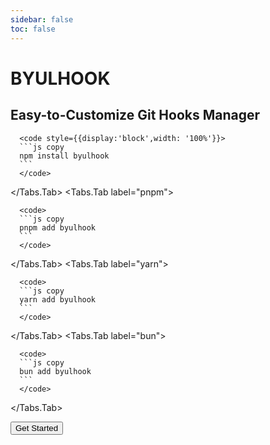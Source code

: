 ```yaml
---
sidebar: false
toc: false
---
```



<h1 style={{ textAlign: "center", fontSize: "2.8rem", fontWeight: "700" }}>BYULHOOK</h1>

<h2 style={{ textAlign: "center", margin: "40px 0" }}>Easy-to-Customize Git Hooks Manager</h2>
<div style={{width: '100%',display:'flex', justifyContent:'center', alignItems:'center', flexDirection:'column'}}>
<div style={{width: '70%',display:'flex', justifyContent:'center', alignItems:'center', flexDirection:'column'}}>
<div style={{ width: '100%' }}>
<Tabs items={["npm", "pnpm", "yarn", "bun"]}>
  <Tabs.Tab label="npm">

      <code style={{display:'block',width: '100%'}}>
      ```js copy
      npm install byulhook
      ```
      </code>

  </Tabs.Tab>
  <Tabs.Tab label="pnpm">

      <code>
      ```js copy
      pnpm add byulhook
      ```
      </code>

  </Tabs.Tab>
  <Tabs.Tab label="yarn">

      <code>
      ```js copy
      yarn add byulhook
      ```
      </code>

  </Tabs.Tab>
  <Tabs.Tab label="bun">

      <code>
      ```js copy
      bun add byulhook
      ```
      </code>

  </Tabs.Tab>
</Tabs>
</div>
</div>
</div>
<div style={{marginTop:'3rem',width: '100%',display:'flex', justifyContent:'center', alignItems:'center'}}>
<a href="/docs/introduction">
  <button style={{
    padding: '5px 35px',
    fontSize: '16px',
    backgroundColor: '#222',
    color: 'white',
    border: 'none',
    borderRadius: '8px',
    cursor: 'pointer',
}}>
Get Started

  </button>
</a>
</div>

<div style={{marginTop:'6rem',width: '100%',display:'flex', justifyContent:'space-between', alignItems:'center'}}>
<TextBox title='Super Fast' content='Customizable for Easy<br/>Creation of Various Features<br/>Manage Git Hooks Easily'/>
<TextBox title='Super Fast' content='Customizable for Easy<br/>Creation of Various Features<br/>Manage Git Hooks Easily'/>
<TextBox title='Super Fast' content='Customizable for Easy<br/>Creation of Various Features<br/>Manage Git Hooks Easily'/>

</div>
